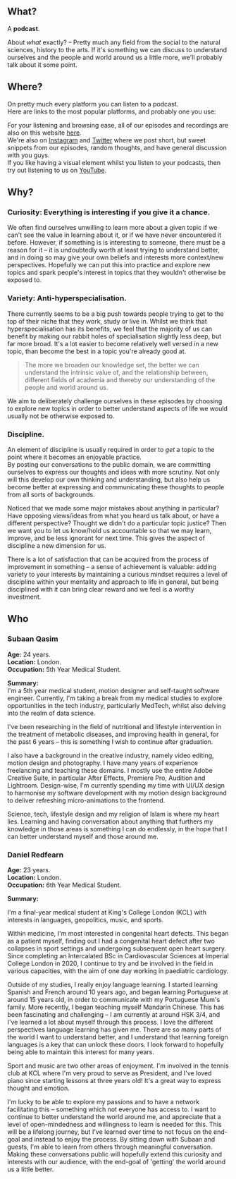 ## What?

A **podcast**.

About _what_ exactly? – Pretty much any field from the social to the natural sciences, history to the arts. If it's something we can discuss to understand ourselves and the people and world around us a little more, we'll probably talk about it some point.

## Where?

On pretty much every platform you can listen to a podcast.  
Here are links to the most popular platforms, and probably one you use:

<PodcastLinksModal />

For your listening and browsing ease, all of our episodes and recordings are also on this website [here](https://gettingit.co.uk/episodes).  
We're also on [Instagram](https://instagram.com/gettingit_pod) and [Twitter](https://twitter.com/gettingit_pod) where we post short, but sweet snippets from our episodes, random thoughts, and have general discussion with you guys.  
If you like having a visual element whilst you listen to your podcasts, then try out listening to us on [YouTube](https://www.youtube.com/channel/UCCxSzkRM86gx8CJIUK0W7_w).

## Why?

### Curiosity: Everything is interesting if you give it a chance.

We often find ourselves unwilling to learn more about a given topic if we can't see the value in learning about it, or if we have never encountered it before. However, if something is is interesting to someone, there must be a reason for it – it is undoubtedly worth at least trying to understand better, and in doing so may give your own beliefs and interests more context/new perspectives. Hopefully we can put this into practice and explore new topics and spark people's interest in topics that they wouldn't otherwise be exposed to.

### Variety: Anti-hyperspecialisation.

There currently seems to be a big push towards people trying to get to the top of their niche that they work, study or live in. Whilst we think that hyperspecialisation has its benefits, we feel that the majority of us can benefit by making our rabbit holes of specialisation slightly less deep, but far more broad. It's a lot easier to become relatively well versed in a new topic, than become the best in a topic you're already good at.

> The more we broaden our knowledge set, the better we can understand the intrinsic value of, and the relationship between, different fields of academia and thereby our understanding of the people and world around us.

We aim to deliberately challenge ourselves in these episodes by choosing to explore new topics in order to better understand aspects of life we would usually not be otherwise exposed to.

### Discipline.

An element of discipline is usually required in order to _get_ a topic to the point where it becomes an enjoyable practice.  
By posting our conversations to the public domain, we are committing ourselves to express our thoughts and ideas with more scrutiny. Not only will this develop our own thinking and understanding, but also help us become better at expressing and communicating these thoughts to people from all sorts of backgrounds.

Noticed that we made some major mistakes about anything in particular? Have opposing views/ideas from what you heard us talk about, or have a different perspective? Thought we didn't do a particular topic justice? Then we want you to let us know/hold us accountable so that we may learn, improve, and be less ignorant for next time. This gives the aspect of discipline a new dimension for us.

There is a lot of satisfaction that can be acquired from the process of improvement in something – a sense of achievement is valuable: adding variety to your interests by maintaining a curious mindset requires a level of discipline within your mentality and approach to life in general, but being disciplined with it can bring clear reward and we feel is a worthy investment.

## Who

### Subaan Qasim

<HostCard hostData={props.subaanData} />

**Age:** 24 years.  
**Location:** London.  
**Occupation:** 5th Year Medical Student.

**Summary:**  
I'm a 5th year medical student, motion designer and self-taught software engineer. Currently, I'm taking a break from my medical studies to explore opportunities in the tech industry, particularly MedTech, whilst also delving into the realm of data science.

I've been researching in the field of nutritional and lifestyle intervention in the treatment of metabolic diseases, and improving health in general, for the past 6 years – this is something I wish to continue after graduation.

I also have a background in the creative industry, namely video editing, motion design and photography. I have many years of experience freelancing and teaching these domains. I mostly use the entire Adobe Creative Suite, in particular After Effects, Premiere Pro, Audition and Lightroom. Design-wise, I'm currently spending my time with UI/UX design to harmonise my software development with my motion design background to deliver refreshing micro-animations to the frontend.

Science, tech, lifestyle design and my religion of Islam is where my heart lies. Learning and having conversation about anything that furthers my knowledge in those areas is something I can do endlessly, in the hope that I can better understand myself and those around me.

### Daniel Redfearn

<HostCard hostData={props.danData} />

**Age:** 23 years.  
**Location:** London.  
**Occupation:** 6th Year Medical Student.

**Summary:**

I'm a final-year medical student at King's College London (KCL) with interests in languages, geopolitics, music, and sports.

Within medicine, I'm most interested in congenital heart defects. This began as a patient myself, finding out I had a congenital heart defect after two collapses in sport settings and undergoing subsequent open heart surgery. Since completing an Intercalated BSc in Cardiovascular Sciences at Imperial College London in 2020, I continue to try and be involved in the field in various capacities, with the aim of one day working in paediatric cardiology.

Outside of my studies, I really enjoy language learning. I started learning Spanish and French around 10 years ago, and began learning Portuguese at around 15 years old, in order to communicate with my Portuguese Mum's family. More recently, I began teaching myself Mandarin Chinese. This has been fascinating and challenging – I am currently at around HSK 3/4, and I've learned a lot about myself through this process. I love the different perspectives language learning has given me. There are so many parts of the world I want to understand better, and I understand that learning foreign languages is a key that can unlock these doors. I look forward to hopefully being able to maintain this interest for many years.

Sport and music are two other areas of enjoyment. I'm involved in the tennis club at KCL where I'm very proud to serve as President, and I've loved piano since starting lessons at three years old! It's a great way to express thought and emotion.

I'm lucky to be able to explore my passions and to have a network facilitating this – something which not everyone has access to. I want to continue to better understand the world around me, and appreciate that a level of open-mindedness and willingness to learn is needed for this. This will be a lifelong journey, but I've learned over time to not focus on the end-goal and instead to enjoy the process. By sitting down with Subaan and guests, I'm able to learn from others through meaningful conversation. Making these conversations public will hopefully extend this curiosity and interests with our audience, with the end-goal of 'getting' the world around us a little better.

